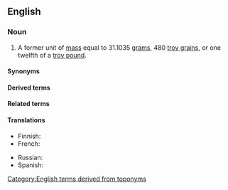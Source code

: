 {{also|troyounce}}
==English==

===Noun===
{{en-noun}}

# A former unit of [[mass]] equal to 31.1035 [[gram]]s, 480 [[troy grain]]s, or one twelfth of a [[troy pound]].

====Synonyms====
{{col3|en|
|ozt
|ozt.
}}

====Derived terms====
{{col3|en|
|ozt
|ozt.
}}

====Related terms====
{{col3|en|
|ounce
}}

====Translations====
{{trans-top|historical unit}}
* Finnish: {{t|fi|troy-unssi}}
* French: {{t+|fr|once troy|f}}
{{trans-mid}}
* Russian: {{t+|ru|тро́йская у́нция|f}}
* Spanish: {{t+|es|onza troy|f}}
{{trans-bottom}}

[[Category:English terms derived from toponyms]]
